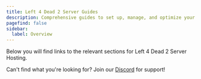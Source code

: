 ```yaml
---
title: Left 4 Dead 2 Server Guides
description: Comprehensive guides to set up, manage, and optimize your Left 4 Dead 2 server.
pagefind: false
sidebar:
  label: Overview
---
```




Below you will find links to the relevant sections for Left 4 Dead 2 Server Hosting.


<DirectoryListing />

Can't find what you're looking for? Join our [Discord](https://discord.gg/FN4XgbAwzr) for support!